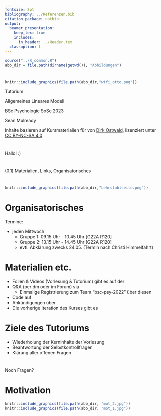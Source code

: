 ```yaml
---
fontsize: 8pt
bibliography: ../Referenzen.bib
citation_package: natbib
output:
  beamer_presentation:
    keep_tex: true
    includes:
      in_header: ../Header.tex
  classoption: t
---
```



```r
source("../R_common.R")
abb_dir = file.path(dirname(getwd()), "Abbildungen")
```

# {.plain}
\center
```r
knitr::include_graphics(file.path(abb_dir,"wtfi_otto.png"))
```

\vspace{2mm}

\huge
Tutorium

\Large
Allgemeines Lineares Modell
\vspace{4mm}

\normalsize
BSc Psychologie SoSe 2023

\vspace{12mm}
\normalsize
Sean Mulready

\vspace{3mm}
\scriptsize
Inhalte basieren auf Kursmaterialien für [\textcolor{darkblue}{ALM}](https://www.ipsy.ovgu.de/Institut/Abteilungen+des+Institutes/Methodenlehre+I+_+Experimentelle+und+Neurowissenschaftliche+Psychologie/Lehre/Sommersemester+2023/Allgemeines+Lineares+Modell.html) von [Dirk Ostwald](https://www.ipsy.ovgu.de/Institut/Abteilungen+des+Institutes/Methodenlehre+I+_+Experimentelle+und+Neurowissenschaftliche+Psychologie/Team/Dirk+Ostwald.html), lizenziert unter [CC BY-NC-SA 4.0](https://creativecommons.org/licenses/by-sa/4.0/deed.de)

# {.plain}

\huge
\center
\vfill
Hallo! :)
\vfill

# {.plain}

\huge
\center
\vfill
(0.1) Materialien, Links, Organisatorisches
\vfill

#
[\textcolor{darkblue}{Homepage}](https://www.ipsy.ovgu.de/methodenlehre_I-path-980,1404.html)
\vspace{3mm}
```r
knitr::include_graphics(file.path(abb_dir,"Lehrstuhlseite.png"))
```



# Organisatorisches
\vspace{3mm}
\setstretch{1}

Termine:

* jeden Mittwoch
  * Gruppe 1: 09.15 Uhr - 10.45 Uhr [G22A R120]
  * Gruppe 2: 13.15 Uhr - 14.45 Uhr [G22A R120]
  * evtl. Abklärung zwecks 24.05. (Termin nach Christi Himmelfahrt)




# Materialien etc.
\setstretch{2}
* Folien & Videos (Vorlesung & Tutorium) gibt es auf der [\textcolor{darkblue}{Kurswebsite}](https://www.ipsy.ovgu.de/Institut/Abteilungen+des+Institutes/Methodenlehre+I+_+Experimentelle+und+Neurowissenschaftliche+Psychologie/Lehre/Sommersemester+2023/Allgemeines+Lineares+Modell.html)
* Q&A (per dm oder im Forum) via [\textcolor{darkblue}{Mattermost}](https://mm.cs.ovgu.de/bsc-psy-2022/channels/b2-alm)
  * Einmalige Registrierung zum Team "bsc-psy-2022" über diesen [\textcolor{darkblue}{Link}](https://mm.cs.ovgu.de/signup_user_complete/?id=6zhrsn3oab8pdynz16gmqpm9ka)
* Code auf [\textcolor{darkblue}{Github}](https://github.com/sean-mulready/ALM-Tut-23)
* Ankündigungen über [\textcolor{darkblue}{Moodle}](https://elearning.ovgu.de/course/view.php?id=14470)
* Die vorherige Iteration des Kurses gibt es [\textcolor{darkblue}{hier}](https://www.ipsy.ovgu.de/Institut/Abteilungen+des+Institutes/Methodenlehre+I+_+Experimentelle+und+Neurowissenschaftliche+Psychologie/Lehre/Sommersemester+2022/Allgemeines+Lineares+Modell.html)


# Ziele des Tutoriums

\setstretch{2}

* Wiederholung der Kerninhalte der Vorlesung
* Beantwortung der Selbstkontrollfragen
* Klärung aller offenen Fragen


# {.plain}

\huge
\center
\vfill
Noch Fragen?
\vfill

# Motivation


```r
knitr::include_graphics(file.path(abb_dir, "mot_2.jpg"))
knitr::include_graphics(file.path(abb_dir, "mot_1.jpg"))
```














